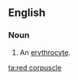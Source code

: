 ==English==

===Noun===
{{en-noun|sg=[[red]] [[corpuscle]]}}

# {{cytology}} An [[erythrocyte]].

[[ta:red corpuscle]]